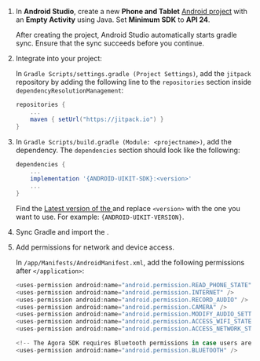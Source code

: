 <PlatformWrapper platform="android">

1.  In **Android Studio**, create a new **Phone and Tablet** [Android project](https://developer.android.com/studio/projects/create-project) with an **Empty Activity** using Java. Set **Minimum SDK** to **API 24**.

    After creating the project, Android Studio automatically starts gradle sync. Ensure that the sync succeeds before you continue.

2.  Integrate <Vg k="UIK" /> into your project:

    In `Gradle Scripts/settings.gradle (Project Settings)`, add the `jitpack` repository by adding the following line to the `repositories` section inside `dependencyResolutionManagement`:

    ``` gradle
    repositories {
        ...
        maven { setUrl("https://jitpack.io") }
    }
    ```

3.  In `Gradle Scripts/build.gradle (Module: <projectname>)`, add the  dependency. The `dependencies` section should look like the following:

    ``` groovy
    dependencies {
        ...
        implementation '{ANDROID-UIKIT-SDK}:<version>'
        ...
    }
    ```

    Find the [Latest version of the <Vg k="UIK" />](https://jitpack.io/#com.github.AgoraIO-Community/Android-UIKIT) and replace `<version>` with the one you want to use. For example: `{ANDROID-UIKIT-VERSION}`.

4.  Sync Gradle and import the <Vg k="UIK" />.

5.  Add permissions for network and device access.

    In `/app/Manifests/AndroidManifest.xml`, add the following permissions after `</application>`:

    ``` gradle
    <uses-permission android:name="android.permission.READ_PHONE_STATE"/>
    <uses-permission android:name="android.permission.INTERNET" />
    <uses-permission android:name="android.permission.RECORD_AUDIO" />
    <uses-permission android:name="android.permission.CAMERA" />
    <uses-permission android:name="android.permission.MODIFY_AUDIO_SETTINGS" />
    <uses-permission android:name="android.permission.ACCESS_WIFI_STATE" />
    <uses-permission android:name="android.permission.ACCESS_NETWORK_STATE" />

    <!-- The Agora SDK requires Bluetooth permissions in case users are using Bluetooth devices.-->
    <uses-permission android:name="android.permission.BLUETOOTH" />
    ```

</PlatformWrapper>
